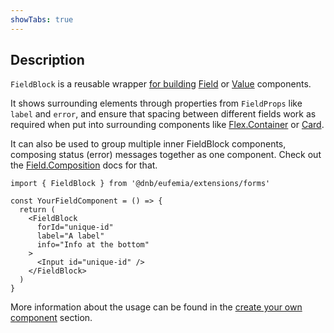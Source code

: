 ```yaml
---
showTabs: true
---
```


## Description

`FieldBlock` is a reusable wrapper [for building](/uilib/extensions/forms/create-component/) [Field](/uilib/extensions/forms/fields) or [Value](/uilib/extensions/forms/Value) components.

It shows surrounding elements through properties from `FieldProps` like `label` and `error`, and ensure that spacing between different fields work as required when put into surrounding components like [Flex.Container](/uilib/layout/flex/container/) or [Card](/uilib/components/card/).

It can also be used to group multiple inner FieldBlock components, composing status (error) messages together as one component. Check out the [Field.Composition](/uilib/extensions/forms/base-fields/Composition/) docs for that.

```tsx
import { FieldBlock } from '@dnb/eufemia/extensions/forms'

const YourFieldComponent = () => {
  return (
    <FieldBlock
      forId="unique-id"
      label="A label"
      info="Info at the bottom"
    >
      <Input id="unique-id" />
    </FieldBlock>
  )
}
```

More information about the usage can be found in the [create your own component](/uilib/extensions/forms/create-component/) section.
